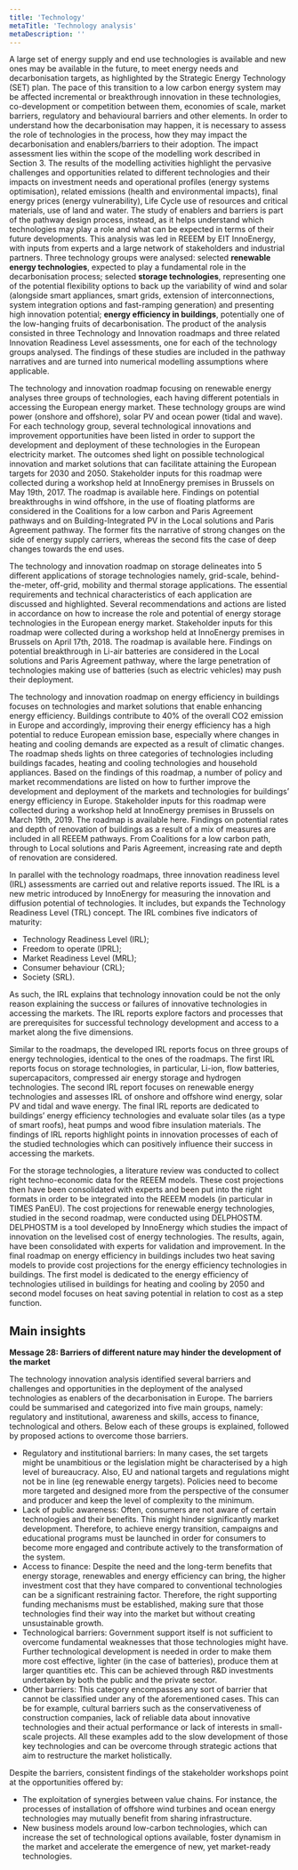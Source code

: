 ```yaml
---
title: 'Technology'
metaTitle: 'Technology analysis'
metaDescription: ''
---
```


A large set of energy supply and end use technologies is available and new ones may be available in the future, to meet energy needs and decarbonisation targets, as highlighted by the Strategic Energy Technology (SET) plan. The pace of this transition to a low carbon energy system may be affected incremental or breakthrough innovation in these technologies, co-development or competition between them, economies of scale, market barriers, regulatory and behavioural barriers and other elements. In order to understand how the decarbonisation may happen, it is necessary to assess the role of technologies in the process, how they may impact the decarbonisation and enablers/barriers to their adoption. The impact assessment lies within the scope of the modelling work described in Section 3. The results of the modelling activities highlight the pervasive challenges and opportunities related to different technologies and their impacts on investment needs and operational profiles (energy systems optimisation), related emissions (health and environmental impacts), final energy prices (energy vulnerability), Life Cycle use of resources and critical materials, use of land and water. The study of enablers and barriers is part of the pathway design process, instead, as it helps understand which technologies may play a role and what can be expected in terms of their future developments. This analysis was led in REEEM by EIT InnoEnergy, with inputs from experts and a large network of stakeholders and industrial partners. Three technology groups were analysed: selected **renewable energy technologies**, expected to play a fundamental role in the decarbonisation process; selected **storage technologies**, representing one of the potential flexibility options to back up the variability of wind and solar (alongside smart appliances, smart grids, extension of interconnections, system integration options and fast-ramping generation) and presenting high innovation potential; **energy efficiency in buildings**, potentially one of the low-hanging fruits of decarbonisation. The product of the analysis consisted in three Technology and Innovation roadmaps and three related Innovation Readiness Level assessments, one for each of the technology groups analysed. The findings of these studies are included in the pathway narratives and are turned into numerical modelling assumptions where applicable. 

The technology and innovation roadmap focusing on renewable energy analyses three groups of technologies, each having different potentials in accessing the European energy market. These technology groups are wind power (onshore and offshore), solar PV and ocean power (tidal and wave). For each technology group, several technological innovations and improvement opportunities have been listed in order to support the development and deployment of these technologies in the European electricity market. The outcomes shed light on possible technological innovation and market solutions that can facilitate attaining the European targets for 2030 and 2050. Stakeholder inputs for this roadmap were collected during a workshop held at InnoEnergy premises in Brussels on May 19th, 2017. The roadmap is available here. Findings on potential breakthroughs in wind offshore, in the use of floating platforms are considered in the Coalitions for a low carbon and Paris Agreement pathways and on Building-Integrated PV in the Local solutions and Paris Agreement pathway. The former fits the narrative of strong changes on the side of energy supply carriers, whereas the second fits the case of deep changes towards the end uses.

The technology and innovation roadmap on storage delineates into 5 different applications of storage technologies namely, grid-scale, behind-the-meter, off-grid, mobility and thermal storage applications. The essential requirements and technical characteristics of each application are discussed and highlighted. Several recommendations and actions are listed in accordance on how to increase the role and potential of energy storage technologies in the European energy market. Stakeholder inputs for this roadmap were collected during a workshop held at InnoEnergy premises in Brussels on April 17th, 2018. The roadmap is available here. Findings on potential breakthrough in Li-air batteries are considered in the Local solutions and Paris Agreement pathway, where the large penetration of technologies making use of batteries (such as electric vehicles) may push their deployment.

The technology and innovation roadmap on energy efficiency in buildings focuses on technologies and market solutions that enable enhancing energy efficiency. Buildings contribute to 40% of the overall CO2 emission in Europe and accordingly, improving their energy efficiency has a high potential to reduce European emission base, especially where changes in heating and cooling demands are expected as a result of climatic changes. The roadmap sheds lights on three categories of technologies including buildings facades, heating and cooling technologies and household appliances. Based on the findings of this roadmap, a number of policy and market recommendations are listed on how to further improve the development and deployment of the markets and technologies for buildings’ energy efficiency in Europe. Stakeholder inputs for this roadmap were collected during a workshop held at InnoEnergy premises in Brussels on March 19th, 2019. The roadmap is available here. Findings on potential rates and depth of renovation of buildings as a result of a mix of measures are included in all REEEM pathways. From Coalitions for a low carbon path, through to Local solutions and Paris Agreement, increasing rate and depth of renovation are considered.

In parallel with the technology roadmaps, three innovation readiness level (IRL) assessments are carried out and relative reports issued. The IRL is a new metric introduced by InnoEnergy for measuring the innovation and diffusion potential of technologies. It includes, but expands the Technology Readiness Level (TRL) concept. The IRL combines five indicators of maturity:

*	Technology Readiness Level (IRL);
*	Freedom to operate (IPRL);
*	Market Readiness Level (MRL);
*	Consumer behaviour (CRL);
*	Society (SRL).

As such, the IRL explains that technology innovation could be not the only reason explaining the success or failures of innovative technologies in accessing the markets. The IRL reports explore factors and processes that are prerequisites for successful technology development and access to a market along the five dimensions. 

Similar to the roadmaps, the developed IRL reports focus on three groups of energy technologies, identical to the ones of the roadmaps. The first IRL reports focus on storage technologies, in particular, Li-ion, flow batteries, supercapacitors, compressed air energy storage and hydrogen technologies. The second IRL report focuses on renewable energy technologies and assesses IRL of onshore and offshore wind energy, solar PV and tidal and wave energy. The final IRL reports are dedicated to buildings’ energy efficiency technologies and evaluate solar tiles (as a type of smart roofs), heat pumps and wood fibre insulation materials. The findings of IRL reports highlight points in innovation processes of each of the studied technologies which can positively influence their success in accessing the markets. 

For the storage technologies, a literature review was conducted to collect right techno-economic data for the REEEM models. These cost projections then have been consolidated with experts and been put into the right formats in order to be integrated into the REEEM models (in particular in TIMES PanEU). The cost projections for renewable energy technologies, studied in the second roadmap, were conducted using DELPHOSTM. DELPHOSTM is a tool developed by InnoEnergy which studies the impact of innovation on the levelised cost of energy technologies. The results, again, have been consolidated with experts for validation and improvement. In the final roadmap on energy efficiency in buildings includes two heat saving models to provide cost projections for the energy efficiency technologies in buildings. The first model is dedicated to the energy efficiency of technologies utilised in buildings for heating and cooling by 2050 and second model focuses on heat saving potential in relation to cost as a step function. 

## Main insights

**Message 28: Barriers of different nature may hinder the development of the market**

The technology innovation analysis identified several barriers and challenges and opportunities in the deployment of the analysed technologies as enablers of the decarbonisation in Europe. The barriers could be summarised and categorized into five main groups, namely: regulatory and institutional, awareness and skills, access to finance, technological and others. Below each of these groups is explained, followed by proposed actions to overcome those barriers.

*	Regulatory and institutional barriers: In many cases, the set targets might be unambitious or the legislation might be characterised by a high level of bureaucracy. Also, EU and national targets and regulations might not be in line (eg renewable energy targets). Policies need to become more targeted and designed more from the perspective of the consumer and producer and keep the level of complexity to the minimum.
*	Lack of public awareness: Often, consumers are not aware of certain technologies and their benefits. This might hinder significantly market development. Therefore, to achieve energy transition, campaigns and educational programs must be launched in order for consumers to become more engaged and contribute actively to the transformation of the system.
*	Access to finance: Despite the need and the long-term benefits that energy storage, renewables and energy efficiency can bring, the higher investment cost that they have compared to conventional technologies can be a significant restraining factor. Therefore, the right supporting funding mechanisms must be established, making sure that those technologies find their way into the market but without creating unsustainable growth.
*	Technological barriers: Government support itself is not sufficient to overcome fundamental weaknesses that those technologies might have. Further technological development is needed in order to make them more cost effective, lighter (in the case of batteries), produce them at larger quantities etc. This can be achieved through R&D investments undertaken by both the public and the private sector.
*	Other barriers: This category encompasses any sort of barrier that cannot be classified under any of the aforementioned cases. This can be for example, cultural barriers such as the conservativeness of construction companies, lack of reliable data about innovative technologies and their actual performance or lack of interests in small-scale projects. All these examples add to the slow development of those key technologies and can be overcome through strategic actions that aim to restructure the market holistically.

Despite the barriers, consistent findings of the stakeholder workshops point at the opportunities offered by:

*	The exploitation of synergies between value chains. For instance, the processes of installation of offshore wind turbines and ocean energy technologies may mutually benefit from sharing infrastructure.
*	New business models around low-carbon technologies, which can increase the set of technological options available, foster dynamism in the market and accelerate the emergence of new, yet market-ready technologies.